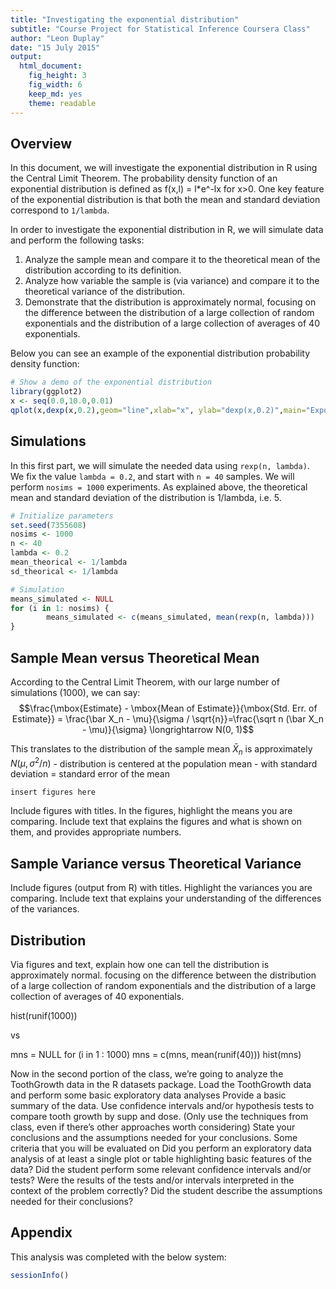 ```yaml
---
title: "Investigating the exponential distribution"
subtitle: "Course Project for Statistical Inference Coursera Class"
author: "Leon Duplay"
date: "15 July 2015"
output: 
  html_document: 
    fig_height: 3
    fig_width: 6
    keep_md: yes
    theme: readable
---
```


## Overview

In this document, we will investigate the exponential distribution in R using the Central Limit Theorem. The probability density function of an exponential distribution is defined as f(x,l) = l*e^-lx for x>0. One key feature of the exponential distribution is that both the mean and standard deviation correspond to `1/lambda`.

In order to investigate the exponential distribution in R, we will simulate data and perform the following tasks:

1. Analyze the sample mean and compare it to the theoretical mean of the distribution according to its definition.
2. Analyze how variable the sample is (via variance) and compare it to the theoretical variance of the distribution.
3. Demonstrate that the distribution is approximately normal, focusing on the difference between the distribution of a large collection of random exponentials and the distribution of a large collection of averages of 40 exponentials.

Below you can see an example of the exponential distribution probability density function:

```r
# Show a demo of the exponential distribution
library(ggplot2)
x <- seq(0.0,10.0,0.01)
qplot(x,dexp(x,0.2),geom="line",xlab="x", ylab="dexp(x,0.2)",main="Exponential distribution example for lambda = 0.2")
```

## Simulations

In this first part, we will simulate the needed data using `rexp(n, lambda)`. We fix the value `lambda = 0.2`, and start with `n = 40` samples. We will perform `nosims = 1000` experiments. As explained above, the theoretical mean and standard deviation of the distribution is 1/lambda, i.e. 5.

```r
# Initialize parameters
set.seed(7355608)
nosims <- 1000
n <- 40
lambda <- 0.2
mean_theorical <- 1/lambda
sd_theorical <- 1/lambda

# Simulation
means_simulated <- NULL
for (i in 1: nosims) {
        means_simulated <- c(means_simulated, mean(rexp(n, lambda)))
}
```

## Sample Mean versus Theoretical Mean

According to the Central Limit Theorem, with our large number of simulations (1000), we can say: $$\frac{\mbox{Estimate} - \mbox{Mean of Estimate}}{\mbox{Std. Err. of Estimate}} = \frac{\bar X_n - \mu}{\sigma / \sqrt{n}}=\frac{\sqrt n (\bar X_n - \mu)}{\sigma} \longrightarrow N(0, 1)$$

This translates to the distribution of the sample mean $\bar X_n$ is approximately $N(\mu, \sigma^2/n)$
	- distribution is centered at the population mean
	- with standard deviation = standard error of the mean

`insert figures here`

Include figures with titles. In the figures, highlight the means you are comparing. Include text that explains the figures and what is shown on them, and provides appropriate numbers.

## Sample Variance versus Theoretical Variance

Include figures (output from R) with titles. Highlight the variances you are comparing. Include text that explains your understanding of the differences of the variances.

## Distribution

Via figures and text, explain how one can tell the distribution is approximately normal. focusing on the difference between the distribution of a large collection of random exponentials and the distribution of a large collection of averages of 40 exponentials.



hist(runif(1000))

vs

mns = NULL
for (i in 1 : 1000) mns = c(mns, mean(runif(40)))
hist(mns)



Now in the second portion of the class, we're going to analyze the ToothGrowth data in the R datasets package. 
Load the ToothGrowth data and perform some basic exploratory data analyses 
Provide a basic summary of the data.
Use confidence intervals and/or hypothesis tests to compare tooth growth by supp and dose. (Only use the techniques from class, even if there's other approaches worth considering)
State your conclusions and the assumptions needed for your conclusions. 
Some criteria that you will be evaluated on
Did you  perform an exploratory data analysis of at least a single plot or table highlighting basic features of the data?
Did the student perform some relevant confidence intervals and/or tests?
Were the results of the tests and/or intervals interpreted in the context of the problem correctly? 
Did the student describe the assumptions needed for their conclusions?

## Appendix

This analysis was completed with the below system:

```r
sessionInfo()
```
